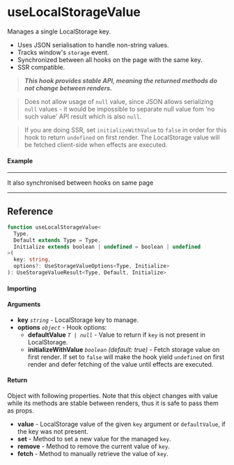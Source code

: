 
<Meta title="Side-effect/useLocalStorageValue" component={Example} />

# useLocalStorageValue

Manages a single LocalStorage key.

- Uses JSON serialisation to handle non-string values.
- Tracks window's `storage` event.
- Synchronized between all hooks on the page with the same key.
- SSR compatible.

> **_This hook provides stable API, meaning the returned methods do not change between renders._**

> Does not allow usage of `null` value, since JSON allows serializing `null` values - it would be
> impossible to separate null value fom 'no such value' API result which is also `null`.

> If you are doing SSR, set `initializeWithValue` to `false` in order for this hook to return
> `undefined` on first render. The LocalStorage value will be fetched client-side when effects
> are executed.

#### Example

<Canvas isColumn>
  <Story name="Example" story={Example} />
  <hr />
  It also synchronised between hooks on same page
  <hr />
  <Story name="Example2" story={Example} />
</Canvas>

<ArgsTable story="Example" />

## Reference

```ts
function useLocalStorageValue<
  Type,
  Default extends Type = Type,
  Initialize extends boolean | undefined = boolean | undefined
>(
  key: string,
  options?: UseStorageValueOptions<Type, Initialize>
): UseStorageValueResult<Type, Default, Initialize>
```

#### Importing

<ImportPath />


#### Arguments

- **key** _`string`_ - LocalStorage key to manage.
- **options** _`object`_ - Hook options:
  - **defaultValue** _`T | null`_ - Value to return if `key` is not present in LocalStorage.
  - **initializeWithValue** _`boolean`_ _(default: true)_ - Fetch storage value on first render. If
    set to `false` will make the hook yield `undefined` on first render and defer fetching of the
    value until effects are executed.

#### Return

Object with following properties. Note that this object changes with value while its methods are
stable between renders, thus it is safe to pass them as props.
- **value** - LocalStorage value of the given `key` argument or `defaultValue`, if the key was not
present.
- **set** - Method to set a new value for the managed `key`.
- **remove** - Method to remove the current value of `key`.
- **fetch** - Method to manually retrieve the value of `key`.
